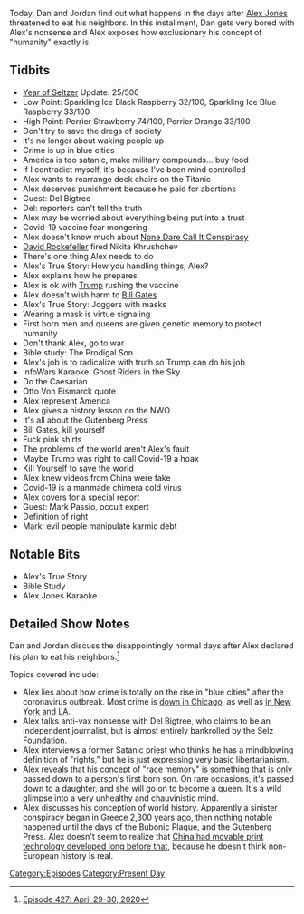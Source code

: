 {{DEFAULTSORT:
    #_EPISODE_0427:April 29-30, 2020
}}{{Episode
    | title             = April 29-30, 2020
    | caption           = Listen to this episode on [https://knowledgefight.libsyn.com/427-april-29-30-2020 Libsyn] [https://open.spotify.com/episode/5I9ouivOcQmQ694RHqzLeW Spotify], Read the [[Transcript/427: April 29-30, 2020|Unofficial Transcript]]
    | episodeNumber     = 427
    | length            = 02:13:16
    | airDate           = May 1, 2020
    | coverageStartDate = April 29, 2020
    | coverageEndDate   = April 30, 2020
    | episodeType       = [[:Category:Present Day|Present Day]]
    | appearance        = [[Del Bigtree]], [[David Rockefeller]], [[Nikita Khrushchev]], [[Bill Gates]], [[Otto Von Bismarck]], [[Mark Passio]]
    | beverage          = Sparkling Ice Black Raspberry; Sparkling Ice Blue Raspberry; Perrier Strawberry; Perrier Orange
    | previousEpisode   = [[426: April 27-28, 2020]]
    | nextEpisode       = [[428: May 1, 2020]]
}}

{{Stub}}

Today, Dan and Jordan find out what happens in the days after [[Alex Jones]] threatened to eat his neighbors.  In this installment, Dan gets very bored with Alex's nonsense and Alex exposes how exclusionary his concept of "humanity" exactly is.

==Tidbits==

*[[The Year of the Seltzer|Year of Seltzer]] Update: 25/500
*Low Point: Sparkling Ice Black Raspberry 32/100, Sparkling Ice Blue Raspberry 33/100
*High Point: Perrier Strawberry 74/100, Perrier Orange 33/100
*Don't try to save the dregs of society
*it's no longer about waking people up
*Crime is up in blue cities
*America is too satanic, make military compounds... buy food
*If I contradict myself, it's because I've been mind controlled
*Alex wants to rearrange deck chairs on the Titanic
*Alex deserves punishment because he paid for abortions
*Guest: Del Bigtree
*Del: reporters can't tell the truth
*Alex may be worried about everything being put into a trust
*Covid-19 vaccine fear mongering
*Alex doesn't know much about [[None Dare Call It Conspiracy]]
*[[David Rockefeller]] fired Nikita Khrushchev
*There's one thing Alex needs to do
*Alex's True Story: How you handling things, Alex?
*Alex explains how he prepares
*Alex is ok with [[Donald Trump|Trump]] rushing the vaccine
*Alex doesn't wish harm to [[Bill Gates]]
*Alex's True Story: Joggers with masks
*Wearing a mask is virtue signaling
*First born men and queens are given genetic memory to protect humanity
*Don't thank Alex, go to war
*Bible study: The Prodigal Son
*Alex's job is to radicalize with truth so Trump can do his job
*InfoWars Karaoke: Ghost Riders in the Sky
*Do the Caesarian
*Otto Von Bismarck quote
*Alex represent America
*Alex gives a history lesson on the NWO
*It's all about the Gutenberg Press
*Bill Gates, kill yourself
*Fuck pink shirts
*The problems of the world aren't Alex's fault
*Maybe Trump was right to call Covid-19 a hoax
*Kill Yourself to save the world
*Alex knew videos from China were fake
*Covid-19 is a manmade chimera cold virus
*Alex covers for a special report
*Guest: Mark Passio, occult expert
*Definition of right
*Mark: evil people manipulate karmic debt

==Notable Bits==

*Alex's True Story
*Bible Study
*Alex Jones Karaoke

==Detailed Show Notes==

Dan and Jordan discuss the disappointingly normal days after Alex declared his plan to eat his neighbors.<ref>[https://knowledgefight.com/research/2020/5/3/episode-427-april-29-30-2020 Episode 427: April 29-30, 2020]</ref>

Topics covered include:

*Alex lies about how crime is totally on the rise in "blue cities" after the coronavirus outbreak. Most crime is [https://wgntv.com/news/wgn-investigates/how-the-stay-at-home-order-has-impacted-chicagos-crime-statistics/ down in Chicago], as well as [https://www.usatoday.com/story/news/factcheck/2020/04/20/fact-check-gun-sales-rise-crime-falls-amid-pandemic/5162481002/ in New York and LA].
*Alex talks anti-vax nonsense with Del Bigtree, who claims to be an independent journalist, but is almost entirely bankrolled by the Selz Foundation.
*Alex interviews a former Satanic priest who thinks he has a mindblowing definition of "rights," but he is just expressing very basic libertarianism.
*Alex reveals that his concept of "race memory" is something that is only passed down to a person's first born son. On rare occasions, it's passed down to a daughter, and she will go on to become a queen. It's a wild glimpse into a very unhealthy and chauvinistic mind.
*Alex discusses his conception of world history. Apparently a sinister conspiracy began in Greece 2,300 years ago, then nothing notable happened until the days of the Bubonic Plague, and the Gutenberg Press. Alex doesn't seem to realize that [https://www.history.com/topics/inventions/printing-press China had movable print technology developed long before that], because he doesn't think non-European history is real.

[[Category:Episodes]]
[[Category:Present Day]]
